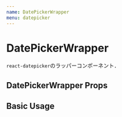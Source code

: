 ```yaml
---
name: DatePickerWrapper
menu: datepicker
---
```



# DatePickerWrapper

```react-datepicker```のラッパーコンポーネント．

## DatePickerWrapper Props

<Props of={DatePicker} />

## Basic Usage

<Playground>
  <DatePickerWrapper
    selected={endDate}
    onChange={handleOnChange('end')}
    filterDate={filterDate}
  />
</Playground>